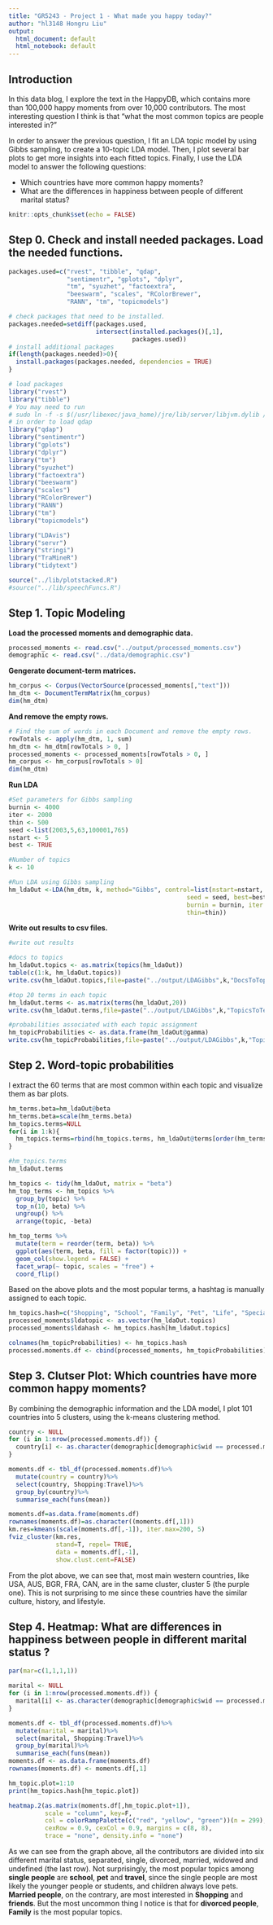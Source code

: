 ```yaml
---
title: "GR5243 - Project 1 - What made you happy today?"
author: "hl3148 Hongru Liu"
output:
  html_document: default
  html_notebook: default
---
```


## Introduction

In this data blog, I explore the text in the HappyDB, which contains more than 100,000 happy moments from over 10,000 contributors. The most interesting question I think is that "what the most common topics are people interested in?"

In order to answer the previous question, I fit an LDA topic model by using Gibbs sampling, to create a 10-topic LDA model. Then, I plot several bar plots to get more insights into each fitted topics. Finally, I use the LDA model to answer the following questions:

+ Which countries have more common happy moments? 
+ What are the differences in happiness between people of different marital status?

```r
knitr::opts_chunk$set(echo = FALSE)
```

## Step 0. Check and install needed packages. Load the needed functions.

```r
packages.used=c("rvest", "tibble", "qdap", 
                "sentimentr", "gplots", "dplyr",
                "tm", "syuzhet", "factoextra", 
                "beeswarm", "scales", "RColorBrewer",
                "RANN", "tm", "topicmodels")

# check packages that need to be installed.
packages.needed=setdiff(packages.used, 
                        intersect(installed.packages()[,1], 
                                  packages.used))
# install additional packages
if(length(packages.needed)>0){
  install.packages(packages.needed, dependencies = TRUE)
}

# load packages
library("rvest")
library("tibble")
# You may need to run
# sudo ln -f -s $(/usr/libexec/java_home)/jre/lib/server/libjvm.dylib /usr/local/lib
# in order to load qdap
library("qdap")
library("sentimentr")
library("gplots")
library("dplyr")
library("tm")
library("syuzhet")
library("factoextra")
library("beeswarm")
library("scales")
library("RColorBrewer")
library("RANN")
library("tm")
library("topicmodels")

library("LDAvis")
library("servr")
library("stringi") 
library("TraMineR")
library("tidytext")

source("../lib/plotstacked.R")
#source("../lib/speechFuncs.R")
```

## Step 1. Topic Modeling

**Load the processed moments and demographic data.**

```r
processed_moments <- read.csv("../output/processed_moments.csv")
demographic <- read.csv("../data/demographic.csv")
```

**Gengerate document-term matrices.**

```r
hm_corpus <- Corpus(VectorSource(processed_moments[,"text"]))
hm_dtm <- DocumentTermMatrix(hm_corpus)
dim(hm_dtm)
```
 
**And remove the empty rows.**

``` r
# Find the sum of words in each Document and remove the empty rows.
rowTotals <- apply(hm_dtm, 1, sum)
hm_dtm <- hm_dtm[rowTotals > 0, ]
processed_moments <- processed_moments[rowTotals > 0, ]
hm_corpus <- hm_corpus[rowTotals > 0]
dim(hm_dtm)
```

**Run LDA**

```r
#Set parameters for Gibbs sampling
burnin <- 4000
iter <- 2000
thin <- 500
seed <-list(2003,5,63,100001,765)
nstart <- 5
best <- TRUE

#Number of topics
k <- 10

#Run LDA using Gibbs sampling
hm_ldaOut <-LDA(hm_dtm, k, method="Gibbs", control=list(nstart=nstart, 
                                                 seed = seed, best=best,
                                                 burnin = burnin, iter = iter, 
                                                 thin=thin))
```

**Write out results to csv files.**

```r
#write out results

#docs to topics
hm_ldaOut.topics <- as.matrix(topics(hm_ldaOut))
table(c(1:k, hm_ldaOut.topics))
write.csv(hm_ldaOut.topics,file=paste("../output/LDAGibbs",k,"DocsToTopics.csv"))

#top 20 terms in each topic
hm_ldaOut.terms <- as.matrix(terms(hm_ldaOut,20))
write.csv(hm_ldaOut.terms,file=paste("../output/LDAGibbs",k,"TopicsToTerms.csv"))

#probabilities associated with each topic assignment
hm_topicProbabilities <- as.data.frame(hm_ldaOut@gamma)
write.csv(hm_topicProbabilities,file=paste("../output/LDAGibbs",k,"TopicProbabilities.csv"))
```

## Step 2. Word-topic probabilities

I extract the 60 terms that are most common within each topic and visualize them as bar plots.

```r
hm_terms.beta=hm_ldaOut@beta
hm_terms.beta=scale(hm_terms.beta)
hm_topics.terms=NULL
for(i in 1:k){
  hm_topics.terms=rbind(hm_topics.terms, hm_ldaOut@terms[order(hm_terms.beta[i,], decreasing = TRUE)[1:7]])
}

#hm_topics.terms
hm_ldaOut.terms

hm_topics <- tidy(hm_ldaOut, matrix = "beta")
hm_top_terms <- hm_topics %>%
  group_by(topic) %>%
  top_n(10, beta) %>%
  ungroup() %>%
  arrange(topic, -beta)

hm_top_terms %>%
  mutate(term = reorder(term, beta)) %>%
  ggplot(aes(term, beta, fill = factor(topic))) +
  geom_col(show.legend = FALSE) +
  facet_wrap(~ topic, scales = "free") +
  coord_flip()

```

Based on the above plots and the most popular terms, a hashtag is manually assigned to each topic.

```r
hm_topics.hash=c("Shopping", "School", "Family", "Pet", "Life", "SpecialEvent", "Friend", "Enterntainment", "Success", "Travel")
processed_moments$ldatopic <- as.vector(hm_ldaOut.topics)
processed_moments$ldahash <- hm_topics.hash[hm_ldaOut.topics]

colnames(hm_topicProbabilities) <- hm_topics.hash
processed.moments.df <- cbind(processed_moments, hm_topicProbabilities)
```

## Step 3. Clutser Plot: Which countries have more common happy moments? 

By combining the demographic information and the LDA model, I plot 101 countries into 5 clusters, using the k-means clustering method.

```r
country <- NULL
for (i in 1:nrow(processed.moments.df)) {
  country[i] <- as.character(demographic[demographic$wid == processed.moments.df$wid[i], "country"])
}

moments.df <- tbl_df(processed.moments.df)%>%
  mutate(country = country)%>%
  select(country, Shopping:Travel)%>%
  group_by(country)%>%
  summarise_each(funs(mean))

moments.df=as.data.frame(moments.df)
rownames(moments.df)=as.character((moments.df[,1]))
km.res=kmeans(scale(moments.df[,-1]), iter.max=200, 5)
fviz_cluster(km.res, 
             stand=T, repel= TRUE,
             data = moments.df[,-1],
             show.clust.cent=FALSE)
```

From the plot above, we can see that, most main western countries, like USA, AUS, BGR, FRA, CAN, are in the same cluster, cluster 5 (the purple one). This is not surprising to me since these countries have the similar culture, history, and lifestyle.

## Step 4. Heatmap: What are differences in happiness between people in different marital status ?

```r
par(mar=c(1,1,1,1))

marital <- NULL
for (i in 1:nrow(processed.moments.df)) {
  marital[i] <- as.character(demographic[demographic$wid == processed.moments.df$wid[i], "marital"])
}

moments.df <- tbl_df(processed.moments.df)%>%
  mutate(marital = marital)%>%
  select(marital, Shopping:Travel)%>%
  group_by(marital)%>%
  summarise_each(funs(mean))
moments.df <- as.data.frame(moments.df)
rownames(moments.df) <- moments.df[,1]

hm_topic.plot=1:10
print(hm_topics.hash[hm_topic.plot])

heatmap.2(as.matrix(moments.df[,hm_topic.plot+1]), 
          scale = "column", key=F, 
          col = colorRampPalette(c("red", "yellow", "green"))(n = 299),
          cexRow = 0.9, cexCol = 0.9, margins = c(8, 8),
          trace = "none", density.info = "none")
```

As we can see from the graph above, all the contributors are divided into six different marital status, separated, single, divorced, married, widowed and undefined (the last row). Not surprisingly, the most popular topics among **single people** are **school**, **pet** and **travel**, since the single people are most likely the younger people or students, and children always love pets. **Married people**, on the contrary, are most interested in **Shopping** and **friends**. But the most uncommon thing I notice is that for **divorced people**, **Family** is the most popular topics.



